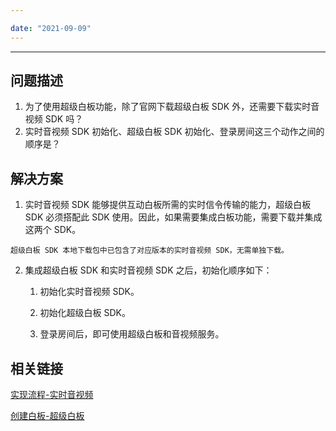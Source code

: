 ```yaml
---

date: "2021-09-09"
---
```


<Title>如何搭配使用 超级白板 SDK 和 实时音视频 SDK？</Title>



- - -

## 问题描述

1. 为了使用超级白板功能，除了官网下载超级白板 SDK 外，还需要下载实时音视频 SDK 吗？
2. 实时音视频 SDK 初始化、超级白板 SDK 初始化、登录房间这三个动作之间的顺序是？

## 解决方案
1. 实时音视频 SDK 能够提供互动白板所需的实时信令传输的能力，超级白板 SDK 必须搭配此 SDK 使用。因此，如果需要集成白板功能，需要下载并集成这两个 SDK。

<Note title="说明">
 

    超级白板 SDK 本地下载包中已包含了对应版本的实时音视频 SDK，无需单独下载。

    
</Note>


2. 集成超级白板 SDK 和实时音视频 SDK 之后，初始化顺序如下：

    1. 初始化实时音视频 SDK。
     
    2. 初始化超级白板 SDK。

    3. 登录房间后，即可使用超级白板和音视频服务。

## 相关链接

[实现流程-实时音视频](/real-time-video-android-java/quick-start/implementing-video-call)

[创建白板-超级白板](https://doc-zh.zego.im/article/11319)
